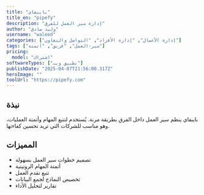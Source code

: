 ---
title: "بايبفاي"
title_en: "pipefy"
description: "إدارة سير العمل للفرق"
author: "وليد صادق"
username: "waleed"
categories: ["إدارة الأعمال", "إدارة الأفراد", "التواصل والتعاون"]
tags: ["سير-العمل", "فريق", "أتمتة"]
pricing:
  model: "اشتراك"
softwareTypes: ["تطبيق ويب"]
publishDate: "2025-04-07T21:56:00.317Z"
heroImage: ""
toolUrl: "https://pipefy.com"
---
## نبذة
بايبفاي ينظم سير العمل داخل الفرق بطريقة مرنة. يُستخدم لتتبع المهام وأتمتة العمليات، وهو مناسب للشركات التي تريد تحسين كفاءتها.

## المميزات
- تصميم خطوات سير العمل بسهولة
- أتمتة المهام الروتينية
- تتبع تقدم العمل
- تخصيص النماذج لجمع البيانات
- تقارير لتحليل الأداء